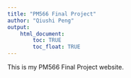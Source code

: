 ```yaml
---
title: "PM566 Final Project"
author: "Qiushi Peng"
output: 
    html_document:
        toc: TRUE
        toc_float: TRUE
---
```


This is my PM566 Final Project website.
